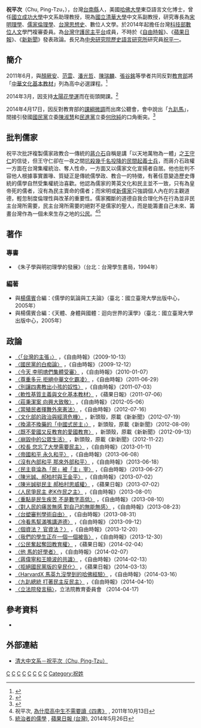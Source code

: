 {{Infobox scholar
| image_name       = 台灣民間團體聲援香港反國教運動 02.jpg
| image_size       = 250px
| image_alt        = 
| image_caption    = 
| name             = 祝平次<br/>Chu, Ping-Tzu
| fullname         = 
| other_names      = 
| birth_date       = {{birth year and age|1962}}
| birth_place      = {{TWN}}[[台南縣|台南縣]]
| death_date       = 
| death_place      = 
| era              = 
| region           = 
| school_tradition = 
| main_interests   = [[宋明理學|宋明理學]]、[[儒家|儒家]][[倫理學|倫理學]]、[[台灣思想史|台灣思想史]]
| notable_ideas    = 
| major_works      = 《朱子學與明初理學的發展》（1994）
| influences       = 
| influenced       = 
}}

'''祝平次'''（Chu, Ping-Tzu，{{bd|1962年|||}}），台灣[[台南縣|台南縣]]人，美國[[哈佛大學|哈佛大學]]東亞語言文化博士，曾任[[國立成功大學|國立成功大學]]中文系助理教授，現為[[國立清華大學|國立清華大學]]中文系副教授，研究專長為[[宋明理學|宋明理學]]、[[儒家|儒家]][[倫理學|倫理學]]、[[台灣思想史|台灣思想史]]、數位人文學。於2014年起擔任台灣[[中華民國科技部|科技部]][[數位人文|數位人文]]學門複審委員。為[[台灣守護民主平台|台灣守護民主平台]]成員，不時於《[[自由時報|自由時報]]》、《[[蘋果日報_(台灣)|蘋果日報]]》、《[[新新聞|新新聞]]》發表政論。長兄為[[中央研究院歷史語言研究所|中央研究院歷史語言研究所]]研究員[[祝平一|祝平一]]。

==簡介==
2011年6月，與[[顏厥安|顏厥安]]、[[范雲_(臺灣)|范雲]]、[[潘光哲|潘光哲]]、[[陳瑞麟_(學者)|陳瑞麟]]、[[張谷銘|張谷銘]]等學者共同反對[[中華民國教育部|教育部]]將「[[中華文化基本教材|中華文化基本教材]]」列為高中必選課程。<ref>{{cite news|url=http://news.ltn.com.tw/news/opinion/paper/504450|title=尊重多元 拒絕中華文化霸凌|publisher=《[[自由時報|自由時報]]》|date=2011-06-29|language=zh-tw|accessdate=2015-02-11|archive-date=2015-02-11|archive-url=https://web.archive.org/web/20150211180614/http://news.ltn.com.tw/news/opinion/paper/504450|dead-url=no}}</ref>

2014年3月，因支持[[太陽花學運|太陽花學運]]而在街頭開課。<ref>{{cite news|url=http://iservice.ltn.com.tw/2013/specials/stp/news.php?rno=4&no=971335|title=守護民主平台近20師 街頭民主教室開講|publisher=《[[自由時報|自由時報]]》|date=2014-03-20|language=zh-tw|accessdate=2015-02-11|archive-date=2019-08-23|archive-url=https://web.archive.org/web/20190823225709/http://iservice.ltn.com.tw/2013/specials/stp/news.php?rno=4&no=971335|dead-url=no}}</ref>

2014年4月17日，因反對教育部的[[臺灣高中歷史課綱微調案|課綱微調]]而出席公聽會，會中說出「[[馬英九|九趴馬]]」，間接引發國[[國民黨|國民黨]]立委[[陳淑慧|陳淑慧]]和[[民進黨|民進黨]]立委[[何欣純|何欣純]]的口角衝突。<ref>{{cite news|url=http://news.ltn.com.tw/news/politics/breakingnews/989828|title=清大教授嗆「九趴馬」藍綠立委爆口角|publisher=《[[自由時報|自由時報]]》|date=2014-04-17|language=zh-tw|accessdate=2015-02-11|archive-date=2019-12-04|archive-url=https://web.archive.org/web/20191204141311/https://news.ltn.com.tw/news/politics/breakingnews/989828|dead-url=no}}</ref>

==批判儒家==
祝平次批評複製儒家政教合一傳統的[[蔣介石|蔣介石]]自稱是講「以天地萬物為一體」之[[王守仁|王守仁]]的信徒，但王守仁卻在一夜之間[[藤峽盜亂|坑殺幾千名投降的民間起義士兵]]，而蔣介石政權一方面在台灣集權統治、奪人性命，一方面又以儒家文化宣揚者自居。他也批判不容他人根據事實置喙、質疑正是傳統儒學政、教合一的特徵，有著任意變造歷史傳統的儒學自然受集權統治喜歡。他認為儒家的菁英文化和民主並不一致，只有為皇帝死的儒者，沒有為民主賣命的儒者；而宋明或[[新儒家|新儒家]]只強調個人內在的主觀道德，輕忽制度倫理性與改革的重要性。儒家獨斷的道德自我合理化外在行為並非民主台灣所需要，民主台灣所需要的絕對不是儒家的聖人，而是能籌畫自己未來、籌畫台灣作為一個未來生存之地的[[公民|公民]]。<ref name="祝平次">祝平次, [http://juichung.pixnet.net/blog 為什麼高中生不需要讀《四書》] {{Wayback|url=http://juichung.pixnet.net/blog |date=20191202151511 }}, 2011年10月13日</ref><ref>[http://www.appledaily.com.tw/realtimenews/article/new/20140526/404616/ 統治者的儒學] {{Wayback|url=http://www.appledaily.com.tw/realtimenews/article/new/20140526/404616/ |date=20160304205006 }}, [[蘋果日報_(台灣)|蘋果日報 (台灣)]], 2014年5月26日</ref>

==著作==
===專書===
*《朱子學與明初理學的發展》（台北：台灣學生書局，1994年）

===編著===
*與[[楊儒賓|楊儒賓]]合編：《儒學的氣論與工夫論》（臺北：國立臺灣大學出版中心，2005年）
*與楊儒賓合編：《天體、身體與國體：迴向世界的漢學》（臺北：國立臺灣大學出版中心，2005年）

==政論==
*[http://news.ltn.com.tw/news/opinion/paper/342703 〈「台灣的主張」〉] {{Wayback|url=http://news.ltn.com.tw/news/opinion/paper/342703 |date=20150211175703 }}，《自由時報》（2009-10-13）
*[http://news.ltn.com.tw/news/opinion/paper/358099 〈國民黨的白痴論〉] {{Wayback|url=http://news.ltn.com.tw/news/opinion/paper/358099 |date=20150211180449 }}，《自由時報》（2009-12-12）
*[http://news.ltn.com.tw/news/opinion/paper/364524 〈今天 李明璁們集體受審〉] {{Wayback|url=http://news.ltn.com.tw/news/opinion/paper/364524 |date=20150211175700 }}，《自由時報》（2010-01-07）
*[http://news.ltn.com.tw/news/opinion/paper/504450 〈尊重多元 拒絕中華文化霸凌〉] {{Wayback|url=http://news.ltn.com.tw/news/opinion/paper/504450 |date=20150211180614 }}，《自由時報》（2011-06-29）
*[http://news.ltn.com.tw/news/opinion/paper/505463 〈別讓四書教出小孩的奴性〉] {{Wayback|url=http://news.ltn.com.tw/news/opinion/paper/505463 |date=20150211180516 }}，《自由時報》（2011-07-03）
*[http://www.appledaily.com.tw/appledaily/article/headline/20110706/33507121 〈軟性基質主義與文化基本教材〉] {{Wayback|url=http://www.appledaily.com.tw/appledaily/article/headline/20110706/33507121 |date=20160311133239 }}，《蘋果日報》（2011-07-06）
*[http://news.ltn.com.tw/news/opinion/paper/581616 〈莊秉潔案 向興大致敬〉] {{Wayback|url=http://news.ltn.com.tw/news/opinion/paper/581616 |date=20150211173749 }}，《自由時報》（2012-05-06）
*[http://news.ltn.com.tw/news/opinion/paper/599802 〈當殖民者揮舞外來憲法〉] {{Wayback|url=http://news.ltn.com.tw/news/opinion/paper/599802 |date=20150211174518 }}，《自由時報》（2012-07-16）
*[http://newtalk.tw/blog_read.php?oid=9550 〈文化部的政治與經濟危機〉] {{Wayback|url=http://newtalk.tw/blog_read.php?oid=9550 |date=20150211181237 }}，新頭殼，原載《新新聞》（2012-07-19）
*[http://newtalk.tw/blog_read.php?oid=10503 〈換湯不換藥的「中國式民主」〉] {{Wayback|url=http://newtalk.tw/blog_read.php?oid=10503 |date=20150211174256 }}，新頭殼，原載《新新聞》（2012-08-09）
*[http://newtalk.tw/blog_read.php?oid=11353 〈既不愛國又反教育的愛國教育〉] {{Wayback|url=http://newtalk.tw/blog_read.php?oid=11353 |date=20150211181234 }}，新頭殼，原載《新新聞》（2012-09-13）
*[http://newtalk.tw/blog_read.php?oid=13025 〈崩毀中的公眾生活〉] {{Wayback|url=http://newtalk.tw/blog_read.php?oid=13025 |date=20150211175442 }}，新頭殼，原載《新新聞》（2012-11-22）
*[http://news.ltn.com.tw/news/opinion/paper/645499 〈校長 您忘了大學需要民主〉] {{Wayback|url=http://news.ltn.com.tw/news/opinion/paper/645499 |date=20150211173456 }}，《自由時報》（2013-01-11）
*[http://news.ltn.com.tw/news/opinion/paper/686434 〈帝國和平 永久和平〉] {{Wayback|url=http://news.ltn.com.tw/news/opinion/paper/686434 |date=20150211180446 }}，《自由時報》（2013-06-08）
*[http://news.ltn.com.tw/news/opinion/paper/689185 〈沒有內部和平 那來外部和平〉] {{Wayback|url=http://news.ltn.com.tw/news/opinion/paper/689185 |date=20150211173150 }}，《自由時報》（2013-06-18）
*[http://news.ltn.com.tw/news/opinion/paper/691822 〈民主竟淪為「民」被「主」宰〉] {{Wayback|url=http://news.ltn.com.tw/news/opinion/paper/691822 |date=20150211175327 }}，《自由時報》（2013-06-27）
*[http://news.ltn.com.tw/news/opinion/paper/693179 〈陳光誠、郝柏村與王金平〉] {{Wayback|url=http://news.ltn.com.tw/news/opinion/paper/693179 |date=20150211172757 }}，《自由時報》（2013-07-02）
*[http://www.appledaily.com.tw/appledaily/article/headline/20130702/35120288 〈陳光誠挺民主 郝柏村思威權〉] {{Wayback|url=http://www.appledaily.com.tw/appledaily/article/headline/20130702/35120288 |date=20160308002626 }}，《蘋果日報》（2013-07-02）
*[http://news.ltn.com.tw/news/opinion/paper/701482 〈人民爭民主 老K作民之主〉] {{Wayback|url=http://news.ltn.com.tw/news/opinion/paper/701482 |date=20150211173247 }}，《自由時報》（2013-08-01）
*[http://news.ltn.com.tw/news/opinion/paper/704032 〈重點是民生疾苦 不是數字高低〉] {{Wayback|url=http://news.ltn.com.tw/news/opinion/paper/704032 |date=20150211173601 }}，《自由時報》（2013-08-10）
*[http://news.ltn.com.tw/news/opinion/paper/707573 〈對人民的痛苦無感 對自己的無能無感〉] {{Wayback|url=http://news.ltn.com.tw/news/opinion/paper/707573 |date=20150211175239 }}，《自由時報》（2013-08-23）
*[http://news.ltn.com.tw/news/opinion/paper/709832 〈台塑審判學術自由〉] {{Wayback|url=http://news.ltn.com.tw/news/opinion/paper/709832 |date=20150211174106 }}，《自由時報》（2013-08-31）
*[http://news.ltn.com.tw/news/opinion/paper/713163 〈冷看馬幫滿嘴講道德〉] {{Wayback|url=http://news.ltn.com.tw/news/opinion/paper/713163 |date=20150211180252 }}，《自由時報》（2013-09-12）
*[http://news.ltn.com.tw/news/opinion/paper/740053 〈個資法？ 官資法？〉] {{Wayback|url=http://news.ltn.com.tw/news/opinion/paper/740053 |date=20150211175705 }}，《自由時報》（2013-12-20）
*[http://news.ltn.com.tw/news/opinion/paper/742629 〈我們的學生正在一個一個被告〉] {{Wayback|url=http://news.ltn.com.tw/news/opinion/paper/742629 |date=20150211174655 }}，《自由時報》（2013-12-30）
*[http://www.appledaily.com.tw/appledaily/article/headline/20140204/35618888 〈公民奮起奪回教育權〉] {{Wayback|url=http://www.appledaily.com.tw/appledaily/article/headline/20140204/35618888 |date=20160527062344 }}，《蘋果日報》（2014-02-04）
*[http://news.ltn.com.tw/news/opinion/paper/752237 〈他 馬的好學者〉] {{Wayback|url=http://news.ltn.com.tw/news/opinion/paper/752237 |date=20150211180345 }}，《自由時報》（2014-02-07）
*[http://news.ltn.com.tw/news/opinion/paper/753864 〈蔣偉寧和王曉波的共識〉] {{Wayback|url=http://news.ltn.com.tw/news/opinion/paper/753864 |date=20150211173342 }}，《自由時報》（2014-02-13）
*[http://www.appledaily.com.tw/appledaily/article/headline/20140313/35697618 〈拒絕國民黨版的皇民化〉] {{Wayback|url=http://www.appledaily.com.tw/appledaily/article/headline/20140313/35697618 |date=20160304102349 }}，《蘋果日報》（2014-03-13）
*[http://news.ltn.com.tw/news/opinion/paper/762535 〈HarvardX 馬英九沒學到的哈佛經驗〉] {{Wayback|url=http://news.ltn.com.tw/news/opinion/paper/762535 |date=20150211180634 }}，《自由時報》（2014-03-16）
*[http://news.ltn.com.tw/news/opinion/paper/769496 〈九趴總統 打著民主反民主〉] {{Wayback|url=http://news.ltn.com.tw/news/opinion/paper/769496 |date=20150211175949 }}，《自由時報》（2014-04-10）
*[https://www.facebook.com/pingtzu2011/posts/10201786457643369 〈立法院發言稿〉]，立法院教育委員會 （2014-04-17)

==參考資料==
{{reflist}}
*{{youtube|a8ns1mHQ5KE|生不如死？：高中國文課綱微調狂想曲}}

==外部連結==
*[http://www.cl.nthu.edu.tw/files/14-1278-39905,r2884-1.php 清大中文系－祝平次（Chu, Ping-Tzu）] {{Wayback|url=http://www.cl.nthu.edu.tw/files/14-1278-39905,r2884-1.php |date=20190909202017 }}

[[Category:國立臺灣大學文學院校友|C]]
[[Category:哈佛大學校友|C]]
[[Category:國立清華大學教授|C]]
[[Category:台灣儒學學者|C]]
[[Category:臺灣教育改革運動者|C]]
[[Category:臺灣民主運動者|C]]
[[Category:太陽花學運參與者|C]]
[[Category:學甲人|C]]
[[Category:祝姓|Category:祝姓]]